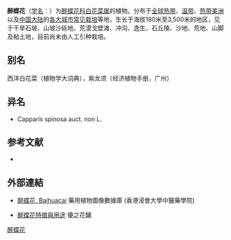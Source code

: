 {{Speciesbox
| name = 醉蝶花
| status = 
| status_system = 
| image = Cleome spinosa.jpg
| image_width = 250px
| genus = Cleome
| species = spinosa
| authority = Jacq.
}}

'''醉蝶花'''（[[学名|学名]]：{{lang|la|''Cleome spinosa''}}）为[[醉蝶花科|醉蝶花科]][[白花菜属|白花菜属]]的植物。分布于[[全球热带|全球热带]]、[[温带|温带]]、[[热带美洲|热带美洲]]以及[[中国大陆|中国大陆]]的[[各大城市常见栽培|各大城市常见栽培]]等地，生长于海拔180米至3,500米的地区，见于干旱石坡、山坡沙砾地、荒漠戈壁滩、冲沟、逸生、石丘陵、沙地、荒地、山脚及粘土地，目前尚未由人工引种栽培。

== 别名 ==
西洋白花菜（植物学大词典），紫龙须（经济植物手册，广州）

== 异名 ==
* Capparis spinosa auct. non L.

== 参考文献 ==
<div class="references-small">
* {{cite web| url =http://www.bioinfo.cn/db05/KmzwSpecies.php?action=view&id=3784| title =醉蝶花| work =《中国高等植物数据库全库》| publisher =中国科学院微生物研究所| author =昆明植物研究所| accessdate =2009-02-25| deadurl =yes| archiveurl =https://web.archive.org/web/20160305022159/http://www.bioinfo.cn/db05/KmzwSpecies.php?action=view&id=3784| archivedate =2016-03-05}}
</div>

==外部連結==
*[http://libproject.hkbu.edu.hk/was40/detail?lang=ch&channelid=1288&searchword=herb_id=D00774 醉蝶花, Baihuacai] 藥用植物圖像數據庫 (香港浸會大學中醫藥學院) {{zh-hant}}{{en}}
{{Taxonbar|from=Q911506}}

*[https://www.uflowershop.com/hk/smartblog/19_Spiderflower.html 醉蝶花特徵與用途] 優之花鋪 {{zh-hant}} 
{{Taxonbar|from=Q911506}}

[[Category:白花菜属|醉蝶花]]


{{植物小作品}}